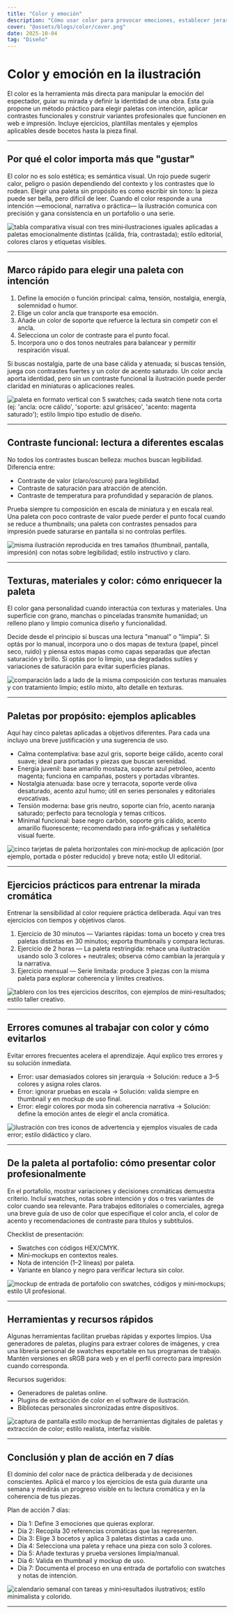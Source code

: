 ```yaml
---
title: "Color y emoción"
description: "Cómo usar color para provocar emociones, establecer jerarquías y construir una voz visual coherente en tus ilustraciones."
cover: "@assets/blogs/color/cover.png"
date: 2025-10-04
tag: "Diseño"
---
```




# Color y emoción en la ilustración

El color es la herramienta más directa para manipular la emoción del espectador, guiar su mirada y definir la identidad de una obra. Esta guía propone un método práctico para elegir paletas con intención, aplicar contrastes funcionales y construir variantes profesionales que funcionen en web e impresión. Incluye ejercicios, plantillas mentales y ejemplos aplicables desde bocetos hasta la pieza final.

---

## Por qué el color importa más que "gustar"

El color no es solo estética; es semántica visual. Un rojo puede sugerir calor, peligro o pasión dependiendo del contexto y los contrastes que lo rodean. Elegir una paleta sin propósito es como escribir sin tono: la pieza puede ser bella, pero difícil de leer. Cuando el color responde a una intención —emocional, narrativa o práctica— la ilustración comunica con precisión y gana consistencia en un portafolio o una serie.

<Image
  src={image1}
  alt="tabla comparativa visual con tres mini‑ilustraciones iguales aplicadas a paletas emocionalmente distintas (cálida, fría, contrastada); estilo editorial, colores claros y etiquetas visibles."
/>

---

## Marco rápido para elegir una paleta con intención

1. Define la emoción o función principal: calma, tensión, nostalgia, energía, solemnidad o humor.
2. Elige un color ancla que transporte esa emoción.
3. Añade un color de soporte que refuerce la lectura sin competir con el ancla.
4. Selecciona un color de contraste para el punto focal.
5. Incorpora uno o dos tonos neutrales para balancear y permitir respiración visual.

Si buscas nostalgia, parte de una base cálida y atenuada; si buscas tensión, juega con contrastes fuertes y un color de acento saturado. Un color ancla aporta identidad, pero sin un contraste funcional la ilustración puede perder claridad en miniaturas o aplicaciones reales.

<Image
  src={image2}
  alt="paleta en formato vertical con 5 swatches; cada swatch tiene nota corta (ej: 'ancla: ocre cálido', 'soporte: azul grisáceo', 'acento: magenta saturado'); estilo limpio tipo estudio de diseño."
/>

---

## Contraste funcional: lectura a diferentes escalas

No todos los contrastes buscan belleza: muchos buscan legibilidad. Diferencia entre:

- Contraste de valor (claro/oscuro) para legibilidad.
- Contraste de saturación para atracción de atención.
- Contraste de temperatura para profundidad y separación de planos.

Prueba siempre tu composición en escala de miniatura y en escala real. Una paleta con poco contraste de valor puede perder el punto focal cuando se reduce a thumbnails; una paleta con contrastes pensados para impresión puede saturarse en pantalla si no controlas perfiles.

<Image
  src={image3}
  alt="misma ilustración reproducida en tres tamaños (thumbnail, pantalla, impresión) con notas sobre legibilidad; estilo instructivo y claro."
/>

---

## Texturas, materiales y color: cómo enriquecer la paleta

El color gana personalidad cuando interactúa con texturas y materiales. Una superficie con grano, manchas o pinceladas transmite humanidad; un relleno plano y limpio comunica diseño y funcionalidad.

Decide desde el principio si buscas una lectura "manual" o "limpia". Si optás por lo manual, incorpora uno o dos mapas de textura (papel, pincel seco, ruido) y piensa estos mapas como capas separadas que afectan saturación y brillo. Si optás por lo limpio, usa degradados sutiles y variaciones de saturación para evitar superficies planas.

<Image
  src={image4}
  alt="comparación lado a lado de la misma composición con texturas manuales y con tratamiento limpio; estilo mixto, alto detalle en texturas."
/>

---

## Paletas por propósito: ejemplos aplicables

Aquí hay cinco paletas aplicadas a objetivos diferentes. Para cada una incluyo una breve justificación y una sugerencia de uso.

- Calma contemplativa: base azul gris, soporte beige cálido, acento coral suave; ideal para portadas y piezas que buscan serenidad.
- Energía juvenil: base amarillo mostaza, soporte azul petróleo, acento magenta; funciona en campañas, posters y portadas vibrantes.
- Nostalgia atenuada: base ocre y terracota, soporte verde oliva desaturado, acento azul humo; útil en series personales y editoriales evocativas.
- Tensión moderna: base gris neutro, soporte cian frío, acento naranja saturado; perfecto para tecnología y temas críticos.
- Minimal funcional: base negro carbón, soporte gris cálido, acento amarillo fluorescente; recomendado para info‑gráficas y señalética visual fuerte.

<Image
  src={image5}
  alt="cinco tarjetas de paleta horizontales con mini‑mockup de aplicación (por ejemplo, portada o póster reducido) y breve nota; estilo UI editorial."
/>

---

## Ejercicios prácticos para entrenar la mirada cromática

Entrenar la sensibilidad al color requiere práctica deliberada. Aquí van tres ejercicios con tiempos y objetivos claros.

1. Ejercicio de 30 minutos — Variantes rápidas: toma un boceto y crea tres paletas distintas en 30 minutos; exporta thumbnails y compara lecturas.
2. Ejercicio de 2 horas — La paleta restringida: rehace una ilustración usando solo 3 colores + neutrales; observa cómo cambian la jerarquía y la narrativa.
3. Ejercicio mensual — Serie limitada: produce 3 piezas con la misma paleta para explorar coherencia y límites creativos.

<Image
  src={image6}
  alt="tablero con los tres ejercicios descritos, con ejemplos de mini‑resultados; estilo taller creativo."
/>

---

## Errores comunes al trabajar con color y cómo evitarlos

Evitar errores frecuentes acelera el aprendizaje. Aquí explico tres errores y su solución inmediata.

- Error: usar demasiados colores sin jerarquía → Solución: reduce a 3–5 colores y asigna roles claros.
- Error: ignorar pruebas en escala → Solución: valida siempre en thumbnail y en mockup de uso final.
- Error: elegir colores por moda sin coherencia narrativa → Solución: define la emoción antes de elegir el ancla cromática.

<Image
  src={image7}
  alt="ilustración con tres iconos de advertencia y ejemplos visuales de cada error; estilo didáctico y claro."
/>

---

## De la paleta al portafolio: cómo presentar color profesionalmente

En el portafolio, mostrar variaciones y decisiones cromáticas demuestra criterio. Incluí swatches, notas sobre intención y dos o tres variantes de color cuando sea relevante. Para trabajos editoriales o comerciales, agrega una breve guía de uso de color que especifique el color ancla, el color de acento y recomendaciones de contraste para títulos y subtítulos.

Checklist de presentación:

- Swatches con códigos HEX/CMYK.
- Mini‑mockups en contextos reales.
- Nota de intención (1–2 líneas) por paleta.
- Variante en blanco y negro para verificar lectura sin color.

<Image
  src={image8}
  alt="mockup de entrada de portafolio con swatches, códigos y mini‑mockups; estilo UI profesional."
/>

---

## Herramientas y recursos rápidos

Algunas herramientas facilitan pruebas rápidas y exportes limpios. Usa generadores de paletas, plugins para extraer colores de imágenes, y crea una librería personal de swatches exportable en tus programas de trabajo. Mantén versiones en sRGB para web y en el perfil correcto para impresión cuando corresponda.

Recursos sugeridos:

- Generadores de paletas online.
- Plugins de extracción de color en el software de ilustración.
- Bibliotecas personales sincronizadas entre dispositivos.

<Image
  src={image9}
  alt="captura de pantalla estilo mockup de herramientas digitales de paletas y extracción de color; estilo realista, interfaz visible."
/>

---

## Conclusión y plan de acción en 7 días

El dominio del color nace de práctica deliberada y de decisiones conscientes. Aplicá el marco y los ejercicios de esta guía durante una semana y medirás un progreso visible en tu lectura cromática y en la coherencia de tus piezas.

Plan de acción 7 días:

- Día 1: Define 3 emociones que quieras explorar.
- Día 2: Recopila 30 referencias cromáticas que las representen.
- Día 3: Elige 3 bocetos y aplica 3 paletas distintas a cada uno.
- Día 4: Selecciona una paleta y rehace una pieza con solo 3 colores.
- Día 5: Añade texturas y prueba versiones limpia/manual.
- Día 6: Valida en thumbnail y mockup de uso.
- Día 7: Documenta el proceso en una entrada de portafolio con swatches y notas de intención.

<Image
  src={image10}
  alt="calendario semanal con tareas y mini‑resultados ilustrativos; estilo minimalista y colorido."
/>

---
